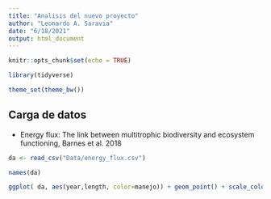 ```yaml
---
title: "Analisis del nuevo proyecto"
author: "Leonardo A. Saravia"
date: "6/18/2021"
output: html_document
---
```


```r
knitr::opts_chunk$set(echo = TRUE)

library(tidyverse)

theme_set(theme_bw())

```

## Carga de datos


* Energy flux: The link between multitrophic biodiversity and ecosystem functioning, Barnes et al. 2018


```r

da <- read_csv("Data/energy_flux.csv") 

names(da)

ggplot( da, aes(year,length, color=manejo)) + geom_point() + scale_color_viridis_d()


```


